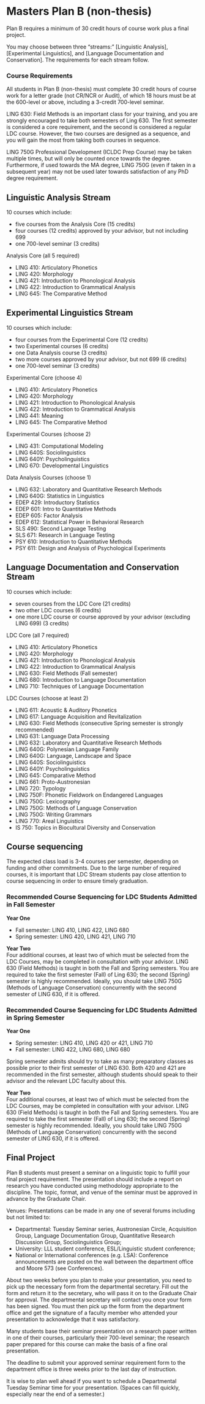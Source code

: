 # Masters Plan B (non-thesis)
Plan B requires a minimum of 30 credit hours of course work plus a final project.

You may choose between three "streams:" [Linguistic Analysis], [Experimental Linguistics], and [Language Documentation and Conservation]. The requirements for each stream follow.

### Course Requirements
All students in Plan B (non-thesis) must complete 30 credit hours of course work for a letter grade (not CR/NCR or Audit), of which 18 hours must be at the 600-level or above, including a 3-credit 700-level seminar.

LING 630: Field Methods is an important class for your training, and you are strongly encouraged to take both semesters of Ling 630. The first semester is considered a core requirement, and the second is considered a regular LDC course. However, the two courses are designed as a sequence, and you will gain the most from taking both courses in sequence.

LING 750G Professional Development (ICLDC Prep Course) may be taken multiple times, but will only be counted once towards the degree. Furthermore, if used towards the MA degree, LING 750G (even if taken in a subsequent year) may not be used later towards satisfaction of any PhD degree requirement.

## Linguistic Analysis Stream 
10 courses which include:

- five courses from the Analysis Core (15 credits)
- four courses (12 credits) approved by your advisor, but not including 699
- one 700-level seminar (3 credits)

Analysis Core (all 5 required)

- LING 410: Articulatory Phonetics
- LING 420: Morphology
- LING 421: Introduction to Phonological Analysis
- LING 422: Introduction to Grammatical Analysis
- LING 645: The Comparative Method

## Experimental Linguistics Stream
10 courses which include:

- four courses from the Experimental Core (12 credits)
- two Experimental courses (6 credits)
- one Data Analysis course (3 credits)
- two more courses approved by your advisor, but not 699 (6 credits)
- one 700-level seminar (3 credits)

Experimental Core (choose 4)

- LING 410: Articulatory Phonetics
- LING 420: Morphology
- LING 421: Introduction to Phonological Analysis
- LING 422: Introduction to Grammatical Analysis
- LING 441: Meaning
- LING 645: The Comparative Method

Experimental Courses (choose 2)

- LING 431: Computational Modeling
- LING 640S: Sociolinguistics
- LING 640Y: Psycholinguistics
- LING 670: Developmental Linguistics

Data Analysis Courses (choose 1)

- LING 632: Laboratory and Quantitative Research Methods
- LING 640G: Statistics in Linguistics
- EDEP 429: Introductory Statistics
- EDEP 601: Intro to Quantitative Methods
- EDEP 605: Factor Analysis
- EDEP 612: Statistical Power in Behavioral Research
- SLS 490: Second Language Testing
- SLS 671: Research in Language Testing
- PSY 610: Introduction to Quantitative Methods
- PSY 611: Design and Analysis of Psychological Experiments

## Language Documentation and Conservation Stream
10 courses which include:

- seven courses from the LDC Core (21 credits)
- two other LDC courses (6 credits)
- one more LDC course or course approved by your advisor (excluding LING 699) (3 credits)

LDC Core (all 7 required)

- LING 410: Articulatory Phonetics
- LING 420: Morphology
- LING 421: Introduction to Phonological Analysis
- LING 422: Introduction to Grammatical Analysis
- LING 630: Field Methods (Fall semester)
- LING 680: Introduction to Language Documentation
- LING 710: Techniques of Language Documentation

LDC Courses (choose at least 2)

- LING 611: Acoustic & Auditory Phonetics
- LING 617: Language Acquisition and Revitalization
- LING 630: Field Methods (consecutive Spring semester is strongly recommended)
- LING 631: Language Data Processing
- LING 632: Laboratory and Quantitative Research Methods
- LING 640G: Polynesian Language Family
- LING 640G: Language, Landscape and Space
- LING 640S: Sociolinguistics
- LING 640Y: Psycholinguistics
- LING 645: Comparative Method
- LING 661: Proto-Austronesian
- LING 720: Typology
- LING 750F: Phonetic Fieldwork on Endangered Languages
- LING 750G: Lexicography
- LING 750G: Methods of Language Conservation
- LING 750G: Writing Grammars
- LING 770: Areal Linguistics
- IS 750: Topics in Biocultural Diversity and Conservation

## Course sequencing
The expected class load is 3-4 courses per semester, depending on funding and other commitments.
Due to the large number of required courses, it is important that LDC Stream students pay close attention to course sequencing in order to ensure timely graduation. 

### Recommended Course Sequencing for LDC Students Admitted in Fall Semester

**Year One**

- Fall semester: LING 410, LING 422, LING 680
- Spring semester: LING 420, LING 421, LING 710

**Year Two**<br/>
Four additional courses, at least two of which must be selected from the LDC Courses, may be completed in consultation with your advisor. LING 630 (Field Methods) is taught in both the Fall and Spring semesters. You are required to take the first semester (Fall) of Ling 630; the second (Spring) semester is highly recommended. Ideally, you should take LING 750G (Methods of Language Conservation) concurrently with the second semester of LING 630, if it is offered.

### Recommended Course Sequencing for LDC Students Admitted in Spring Semester

**Year One**

- Spring semester: LING 410, LING 420 or 421, LING 710
- Fall semester: LING 422, LING 680, LING 680

::: {.infobox .caution} 
Spring semester admits should try to take as many preparatory classes as possible prior to their first semester of LING 630. Both 420 and 421 are recommended in the first semester, although students should speak to their advisor and the relevant LDC faculty about this.
:::


**Year Two**<br/>
Four additional courses, at least two of which must be selected from the LDC Courses, may be completed in consultation with your advisor. LING 630 (Field Methods) is taught in both the Fall and Spring semesters. You are required to take the first semester (Fall) of Ling 630; the second (Spring) semester is highly recommended. Ideally, you should take LING 750G (Methods of Language Conservation) concurrently with the second semester of LING 630, if it is offered.

## Final Project

Plan B students must present a seminar on a linguistic topic to fulfill your final project requirement. The presentation should include a report on research you have conducted using methodology appropriate to the discipline. The topic, format, and venue of the seminar must be approved in advance by the Graduate Chair.

Venues: Presentations can be made in any one of several forums including but not limited to:

- Departmental: Tuesday Seminar series, Austronesian Circle, Acquisition Group, Language Documentation Group, Quantitative Research Discussion Group, Sociolinguistics Group;
- University: LLL student conference, ESL/Linguistic student conference;
- National or International conferences (e.g. LSA): Conference announcements are posted on the wall between the department office and Moore 573 (see Conferences).

About two weeks before you plan to make your presentation, you need to pick up the necessary form from the departmental secretary. Fill out the form and return it to the secretary, who will pass it on to the Graduate Chair for approval. The departmental secretary will contact you once your form has been signed. You must then pick up the form from the department office and get the signature of a faculty member who attended your presentation to acknowledge that it was satisfactory.

Many students base their seminar presentation on a research paper written in one of their courses, particularly their 700-level seminar; the research paper prepared for this course can make the basis of a fine oral presentation.



The deadline to submit your approved seminar requirement form to the department office is three weeks prior to the last day of instruction.

It is wise to plan well ahead if you want to schedule a Departmental Tuesday Seminar time for your presentation. (Spaces can fill quickly, especially near the end of a semester.)


